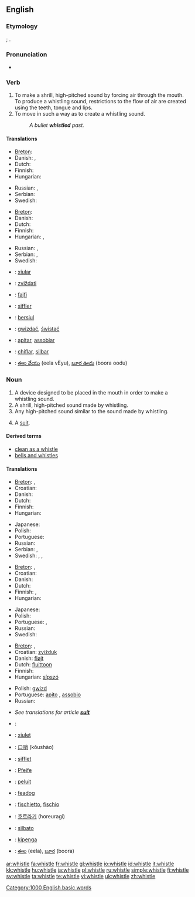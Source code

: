 ==English==

===Etymology===
{{ME.}} {{term|whistlen|lang=enm}}; {{OE.}} {{term|hwistlan|lang=ang}}.

===Pronunciation===
*{{audio|en-us-whistle.ogg|Audio (US)}}
*:{{rhymes|ɪsəl}}

===Verb===
{{en-verb|whistl|ing}}

# To make a shrill, high-pitched sound by forcing air through the mouth. To produce a whistling sound, restrictions to the flow of air are created using the teeth, tongue and lips.
# To move in such a way as to create a whistling sound.
#:''A bullet '''whistled''' past.''

====Translations====
{{trans-top|to produce a whistling sound}}
* [[Breton]]: {{t|br|c'hwitellat|xs=Breton}}
* Danish: {{t-|da|fløjte}}, {{t|da|hvisle}}
* Dutch: {{t+|nl|fluiten}}
* Finnish: {{t-|fi|viheltää}}
* Hungarian: {{t+|hu|fütyül}}
{{trans-mid}}
* Russian: {{t|ru|свистеть|tr=svist'ét’|sc=Cyrl}} {{impf}}, {{t|ru|свистнуть|tr=svístnut’|sc=Cyrl}} {{pf}}
* Serbian: {{t|sr|zvižduk|m}}
* Swedish: {{t|sv|vissla|c}}
{{trans-bottom}}

{{trans-top|to move is such a way as to make a whistling sound}}
* [[Breton]]: {{t|br|c'hwitellat|xs=Breton}}
* Danish: {{t|da|hvisle}}
* Dutch: {{t+|nl|fluiten}}
* Finnish: {{t-|fi|viheltää}}
* Hungarian: {{t+|hu|fütyül}}, {{t|hu|sivít}}
{{trans-mid}}
* Russian: {{t|ru|свистеть|tr=svist'ét’|sc=Cyrl}} {{impf}}, {{t|ru|просвистеть|tr=prosvist'ét’|sc=Cyrl}} {{pf}}
* Serbian: {{t|sr|zviždanje}}, {{t-|sr|zviždati}}
* Swedish: {{t|sv|vissla|c}}
{{trans-bottom}}

{{checktrans-top}}
*{{ttbc|Catalan}}: [[xiular]]
*{{ttbc|Croatian}}: [[zviždati]]
*{{ttbc|Esperanto}}: [[fajfi]]
*{{ttbc|French}}: [[siffler]]
*{{ttbc|Indonesian}}: [[siul|bersiul]]
{{checktrans-mid}}
*{{ttbc|Polish}}: [[gwizdać]], [[świstać]]
*{{ttbc|Portuguese}}: [[apitar]], [[assobiar]]
*{{ttbc|Spanish}}: [[chiflar]], [[silbar]]
*{{ttbc|Telugu}}: [[ఈల వేయు]] (eela vEyu), [[బూర ఊదు]] (boora oodu)
{{checktrans-bottom}}

===Noun===
{{en-noun}}

# A device designed to be placed in the mouth in order to make a whistling sound.
# A shrill, high-pitched sound made by whistling.
# Any high-pitched sound similar to the sound made by whistling.
# {{CockneyRS}} A [[suit]].

====Derived terms====
*[[clean as a whistle‎]]
*[[bells and whistles]]

====Translations====
{{trans-top|device used to make a whistling sound}}
* [[Breton]]: {{t|br|c'hwitell|f|xs=Breton}}, {{t|br|c'hwitelloù|p|xs=Breton}}
* Croatian: {{t-|hr|zviždaljka|f}}
* Danish: {{t-|da|fløjte|c}}
* Dutch: {{t|nl|fluitje|n}}
* Finnish: {{t+|fi|pilli}}
* Hungarian: {{t-|hu|síp}}
{{trans-mid}}
* Japanese: {{t|ja|笛|tr=[[ふえ]], fue}}
* Polish: {{t|pl|gwizdek|m}}
* Portuguese: {{t|pt|apito|m}}
* Russian: {{t|ru|свисток|m|tr=svistók|sc=Cyrl}}
* Serbian: {{t|sr|pištaljka|f}}, {{t-|sr|zviždaljka|f}}
* Swedish: {{t|sv|vissla|c}}, {{t-|sv|pipa|c}}, {{t|sv|visselpipa|c}}
{{trans-bottom}}

{{trans-top|sound made by whistling}}
* [[Breton]]: {{t|br|c'hwitelladenn|f}}, {{t|br|c'hwitelladennoù|p}}
* Croatian: {{t|hr|zvižduk|m}}
* Danish: {{t|da|fløjt|n}}
* Dutch: {{t|nl|fluittoon|m}}
* Finnish: {{t|fi|vihellys}}, {{t|fi|vislaus}}
* Hungarian: {{t|hu|füttyszó}}
{{trans-mid}}
* Japanese: {{t|ja|sc=Japn|口笛|tr=[[くちぶえ]], kuchibue}}
* Polish: {{t|pl|gwizd|m}}
* Portuguese: {{t|pt|apito|m}}, {{t|pt|assobio|m}}
* Russian: {{t|ru|свист|m|tr=svist|sc=Cyrl}}
* Swedish: {{t|sv|vissling|c}}
{{trans-bottom}}

{{trans-top|sound similar to the sound made by whistling}}
* [[Breton]]: {{t|br|c'hwitelladenn|f}}, {{t|br|c'hwitelladennoù|p}}
* Croatian: [[zvižduk]] {{m}}
* Danish: [[fløjt]] {{n}}
* Dutch: [[fluittoon]] {{m}}
* Finnish: {{t-|fi|vihellys}}
* Hungarian: [[sípszó]]
{{trans-mid}}
* Polish: [[gwizd]] {{m}}
* Portuguese: [[apito]] {{m}}, [[assobio]] {{m}}
* Russian: {{t|ru|свист|m|tr=svist|sc=Cyrl}}
{{trans-bottom}}

{{trans-top|slang: a suit}}
* ''See translations for article '''[[suit]]'''''
{{trans-bottom}}

{{checktrans-top}}
*{{ttbc|Arabic}}: {{ARchar|[[صفارة]]}} {{unicode|(ʂufára)}} {{f}}
*{{ttbc|Catalan}}: [[xiulet]] {{m}}
*{{ttbc|Chinese}}: [[口哨]] (kǒushào)
*{{ttbc|French}}: [[sifflet]] {{m}}
*{{ttbc|German}}: [[Pfeife]] {{f}}
*{{ttbc|Indonesian}}: [[peluit]]
*{{ttbc|Irish}}: [[feadog]]
{{checktrans-mid}}
*{{ttbc|Italian}}: [[fischietto]], [[fischio]]
*{{ttbc|Korean}}: [[호르라기]] (horeuragi)
*{{ttbc|Spanish}}: [[silbato]] {{m}}
*{{ttbc|Swahili}}: [[kipenga]]
*{{ttbc|Telugu}}: [[ఈల]] (eela), [[బూర]] (boora)
{{checktrans-bottom}}

[[Category:1000 English basic words]]

[[ar:whistle]]
[[fa:whistle]]
[[fr:whistle]]
[[gl:whistle]]
[[io:whistle]]
[[id:whistle]]
[[it:whistle]]
[[kk:whistle]]
[[hu:whistle]]
[[ja:whistle]]
[[pl:whistle]]
[[ru:whistle]]
[[simple:whistle]]
[[fi:whistle]]
[[sv:whistle]]
[[ta:whistle]]
[[te:whistle]]
[[vi:whistle]]
[[uk:whistle]]
[[zh:whistle]]